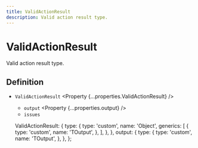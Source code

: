 ```yaml
---
title: ValidActionResult
description: Valid action result type.
---
```



# ValidActionResult

Valid action result type.

## Definition

- `ValidActionResult` <Property {...properties.ValidActionResult} />
  - `output` <Property {...properties.output} />
  - `issues` <Property type="undefined" />

  ValidActionResult: {
    type: {
      type: 'custom',
      name: 'Object',
      generics: [
        {
          type: 'custom',
          name: 'TOutput',
        },
      ],
    },
  },
  output: {
    type: {
      type: 'custom',
      name: 'TOutput',
    },
  },
};
